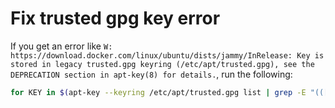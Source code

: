 # Fix trusted gpg key error

If you get an error like `W: https://download.docker.com/linux/ubuntu/dists/jammy/InRelease: Key is stored in legacy trusted.gpg keyring (/etc/apt/trusted.gpg), see the DEPRECATION section in apt-key(8) for details.`, run the following:
```bash copy
for KEY in $(apt-key --keyring /etc/apt/trusted.gpg list | grep -E "(([ ]{1,2}(([0-9A-F]{4}))){10})" | tr -d " " | grep -E "([0-9A-F]){8}\b" ); do K=${KEY:(-8)}; apt-key export $K | sudo gpg --dearmour -o /etc/apt/trusted.gpg.d/imported-from-trusted-gpg-$K.gpg; done
```